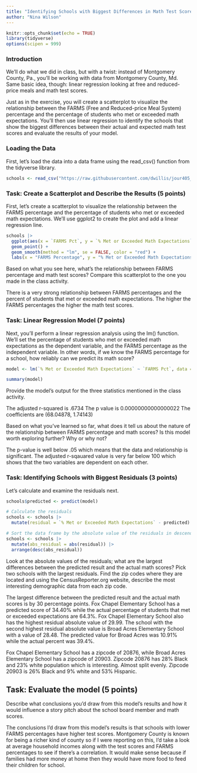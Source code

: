 ```yaml
---
title: "Identifying Schools with Biggest Differences in Math Test Scores, Part 2"
author: "Nina Wilson"
---
```


```r
knitr::opts_chunk$set(echo = TRUE)
library(tidyverse)
options(scipen = 999)
```

### Introduction

We'll do what we did in class, but with a twist: instead of Montgomery County, Pa., you'll be working with data from Montgomery County, Md. Same basic idea, though: linear regression looking at free and reduced-price meals and math test scores.

Just as in the exercise, you will create a scatterplot to visualize the relationship between the FARMS (Free and Reduced-price Meal System) percentage and the percentage of students who met or exceeded math expectations. You'll then use linear regression to identify the schools that show the biggest differences between their actual and expected math test scores and evaluate the results of your model.

### Loading the Data

First, let's load the data into a data frame using the read_csv() function from the tidyverse library.

```r
schools <- read_csv("https://raw.githubusercontent.com/dwillis/jour405_files/refs/heads/main/montgomery_md.csv")
```
### Task: Create a Scatterplot and Describe the Results (5 points)

First, let's create a scatterplot to visualize the relationship between the FARMS percentage and the percentage of students who met or exceeded math expectations. We'll use ggplot2 to create the plot and add a linear regression line.

```r
schools |>
  ggplot(aes(x = `FARMS Pct`, y = `% Met or Exceeded Math Expectations`)) +
  geom_point() +
  geom_smooth(method = "lm", se = FALSE, color = "red") +
  labs(x = "FARMS Percentage", y = "% Met or Exceeded Math Expectations", title = "Scatterplot of Math Expectations vs FARMS Percentage")
```
Based on what you see here, what's the relationship between FARMS percentage and math test scores? Compare this scatterplot to the one you made in the class activity.

There is a very strong relationship between FARMS percentages and the percent of students that met or exceeded math expectations. The higher the FARMS percentages the higher the math test scores. 


### Task: Linear Regression Model (7 points)

Next, you'll perform a linear regression analysis using the lm() function. We'll set the percentage of students who met or exceeded math expectations as the dependent variable, and the FARMS percentage as the independent variable. In other words, if we know the FARMS percentage for a school, how reliably can we predict its math score?

```r
model <- lm(`% Met or Exceeded Math Expectations` ~ `FARMS Pct`, data = schools)

summary(model)
```

Provide the model's output for the three statistics mentioned in the class activity.

The adjusted r-squared is .6734
The p value is 0.00000000000000022
The coefficients are (68.04878, 1.74143)

Based on what you've learned so far, what does it tell us about the nature of the relationship between FARMS percentage and math scores? Is this model worth exploring further? Why or why not?

The p-value is well below .05 which means that the data and relationship is significant. The adjusted r-sqauared value is very far below 100 which shows that the two variables are dependent on each other. 

### Task: Identifying Schools with Biggest Residuals (3 points)

Let's calculate and examine the residuals next. 

```r
schools$predicted <- predict(model)

# Calculate the residuals
schools <- schools |> 
  mutate(residual = `% Met or Exceeded Math Expectations` - predicted)

# Sort the data frame by the absolute value of the residuals in descending order
schools <- schools |>
  mutate(abs_residual = abs(residual)) |>
  arrange(desc(abs_residual))

```

Look at the absolute values of the residuals; what are the largest differences between the predicted result and the actual math scores? Pick two schools with the largest residuals. Find the zip codes where they are located and using the CensusReporter.org website, describe the most interesting demographic data from each zip code.

The largest difference between the predicted result and the actual math scores is by 30 percentage points. Fox Chapel Elementary School has a predicted score of 34.40% while the actual percentage of students that met or exceeded expectations are 64.3%. Fox Chapel Elementary School also has the highest residual absolute value of 29.99. The school with the second highest residual absolute value is Broad Acres Elementary School with a value of 28.48. The predicted value for Broad Acres was 10.91% while the actual percent was 39.4%. 

Fox Chapel Elementary School has a zipcode of 20876, while Broad Acres Elementary School has a zipcode of 20903.  Zipcode 20876 has 28% Black and 23% white population which is interesting. Almost split evenly. Zipcode 20903 is 26% Black and 9% white and 53% Hispanic. 

## Task: Evaluate the model (5 points)

Describe what conclusions you'd draw from this model's results and how it would influence a story pitch about the school board member and math scores.

The conclusions I'd draw from this model's results is that schools with lower FARMS percentages have higher test scores. Montgomery County is known for being a richer kind of county so if I were reporting on this, I'd take a look at average household incomes along with the test scores and FARMS percentages to see if there's a correlation. It would make sense because if families had more money at home then they would have more food to feed their children for school. 

